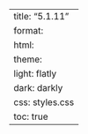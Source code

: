 ---
title: "5.1.11"
format:
    html:
        theme:
            light: flatly
            dark: darkly
        css: styles.css
        toc: true
---